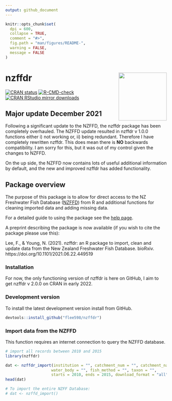 ```yaml
---
output: github_document
---
```


```r
knitr::opts_chunk$set(
  dpi = 600,
  collapse = TRUE,
  comment = "#>",
  fig.path = "man/figures/README-",
  warning = FALSE,
  message = FALSE 
)
```

# nzffdr <img src='man/figures/nzffdr_hex.svg' align="right" height="150" /></a>


<!-- badges: start -->
[![CRAN status](https://www.r-pkg.org/badges/version/nzffdr)](https://CRAN.R-project.org/package=nzffdr)
[![R-CMD-check](https://github.com/flee598/nzffdr/workflows/R-CMD-check/badge.svg)](https://github.com/flee598/nzffdr/actions)
  [![CRAN RStudio mirror downloads](https://cranlogs.r-pkg.org/badges/grand-total/nzffdr)](https://r-pkg.org/pkg/nzffdr)
<!-- badges: end -->

## Major update December 2021
Following a significant update to the NZFFD, the nzffdr package has been completely overhauled. The NZFFD update resulted in nzffdr v 1.0.0 functions either i) not working or, ii) being redundant. Therefore I have completely rewritten nzffdr. This does mean there is **NO** backwards compatibility. I am sorry for this, but it was out of my control given the changes to NZFFD. 

On the up side, the NZFFD now contains lots of useful additional information by default, and the new and improved nzffdr has added functionality.

## Package overview

The purpose of this package is to allow for direct access to the NZ Freshwater Fish Database ([NZFFD](https://nzffdms.niwa.co.nz/search)) from R and additional functions for cleaning imported data and adding missing data. 

For a detailed guide to using the package see the [help page](https://flee598.github.io/nzffdr/).

A preprint describing the package is now available (if you wish to cite the package please use this):

Lee, F., & Young, N. (2021). nzffdr: an R package to import, clean and update data from the New Zealand Freshwater Fish Database. bioRxiv. https://doi.org/10.1101/2021.06.22.449519

### Installation
For now, the only functioning version of nzffdr is here on GitHub, I aim to get nzffdr v 2.0.0 on CRAN in early 2022.

### Development version
To install the latest development version install from GitHub.
```r
devtools::install_github("flee598/nzffdr")
```

### Import data from the NZFFD 

This function requires an internet connection to query the NZFFD database. 

```r
# import all records between 2010 and 2015
library(nzffdr)

dat <- nzffdr_import(institution = "", catchment_num = "", catchment_name = "",
                    water_body = "", fish_method = "", taxon = "", 
                    starts = 2010, ends = 2015, download_format = "all")
head(dat)

# To import the entire NZFF Database:
# dat <- nzffd_import()
```